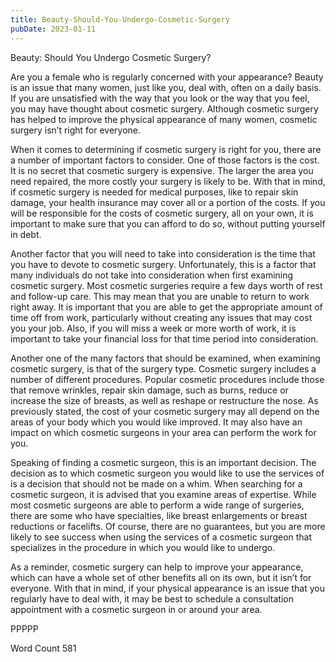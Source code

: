 ```yaml
---
title: Beauty-Should-You-Undergo-Cosmetic-Surgery
pubDate: 2023-01-11
---
```


Beauty: Should You Undergo Cosmetic Surgery?

Are you a female who is regularly concerned with your appearance?  Beauty is an issue that many women, just like you, deal with, often on a daily basis.  If you are unsatisfied with the way that you look or the way that you feel, you may have thought about cosmetic surgery.  Although cosmetic surgery has helped to improve the physical appearance of many women, cosmetic surgery isn’t right for everyone.  

When it comes to determining if cosmetic surgery is right for you, there are a number of important factors to consider.  One of those factors is the cost.  It is no secret that cosmetic surgery is expensive.  The larger the area you need repaired, the more costly your surgery is likely to be. With that in mind, if cosmetic surgery is needed for medical purposes, like to repair skin damage, your health insurance may cover all or a portion of the costs.  If you will be responsible for the costs of cosmetic surgery, all on your own, it is important to make sure that you can afford to do so, without putting yourself in debt.

Another factor that you will need to take into consideration is the time that you have to devote to cosmetic surgery. Unfortunately, this is a factor that many individuals do not take into consideration when first examining cosmetic surgery.  Most cosmetic surgeries require a few days worth of rest and follow-up care. This may mean that you are unable to return to work right away.  It is important that you are able to get the appropriate amount of time off from work, particularly without creating any issues that may cost you your job.  Also, if you will miss a week or more worth of work, it is important to take your financial loss for that time period into consideration.

Another one of the many factors that should be examined, when examining cosmetic surgery, is that of the surgery type.  Cosmetic surgery includes a number of different procedures.  Popular cosmetic procedures include those that remove wrinkles, repair skin damage, such as burns, reduce or increase the size of breasts, as well as reshape or restructure the nose.  As previously stated, the cost of your cosmetic surgery may all depend on the areas of your body which you would like improved.  It may also have an impact on which cosmetic surgeons in your area can perform the work for you.

Speaking of finding a cosmetic surgeon, this is an important decision.  The decision as to which cosmetic surgeon you would like to use the services of is a decision that should not be made on a whim. When searching for a cosmetic surgeon, it is advised that you examine areas of expertise. While most cosmetic surgeons are able to perform a wide range of surgeries, there are some who have specialties, like breast enlargements or breast reductions or facelifts.  Of course, there are no guarantees, but you are more likely to see success when using the services of a cosmetic surgeon that specializes in the procedure in which you would like to undergo.

As a reminder, cosmetic surgery can help to improve your appearance, which can have a whole set of other benefits all on its own, but it isn’t for everyone. With that in mind, if your physical appearance is an issue that you regularly have to deal with, it may be best to schedule a consultation appointment with a cosmetic surgeon in or around your area.

PPPPP

Word Count 581